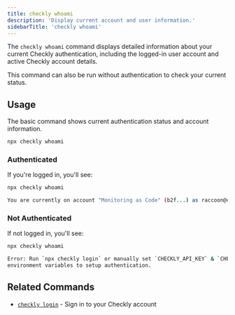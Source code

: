 ```yaml
---
title: checkly whoami
description: 'Display current account and user information.'
sidebarTitle: 'checkly whoami'
---
```


The `checkly whoami` command displays detailed information about your current Checkly authentication, including the logged-in user account and active Checkly account details.

This command can also be run without authentication to check your current status.

## Usage

The basic command shows current authentication status and account information.

```bash Terminal
npx checkly whoami
```


### Authenticated

If you're logged in, you'll see:

```bash Terminal
npx checkly whoami

You are currently on account "Monitoring as Code" (b2f...) as raccoon@checklyhq.com.
```

### Not Authenticated

If not logged in, you'll see:

```bash Terminal
npx checkly whoami

Error: Run `npx checkly login` or manually set `CHECKLY_API_KEY` & `CHECKLY_ACCOUNT_ID`
environment variables to setup authentication.
```

## Related Commands

- [`checkly login`](/cli/checkly-login) - Sign in to your Checkly account
